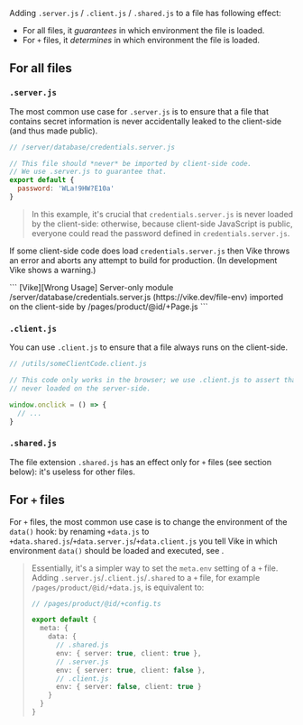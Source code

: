 
Adding `.server.js` / `.client.js` / `.shared.js` to a file has following effect:
 - For all files, it *guarantees* in which environment the file is loaded.
 - For <Link href="/config#files">`+` files</Link>, it *determines* in which environment the file is loaded.

## For all files

### `.server.js`

The most common use case for `.server.js` is to ensure that a file that contains secret information is never accidentally leaked to the client-side (and thus made public).

```js
// /server/database/credentials.server.js

// This file should *never* be imported by client-side code.
// We use .server.js to guarantee that.
export default {
  password: 'WLa!9HW?E10a'
}
```

> In this example, it's crucial that `credentials.server.js` is never loaded by the client-side: otherwise, because client-side JavaScript is public, everyone could read the password defined in `credentials.server.js`.

If some client-side code does load `credentials.server.js` then Vike throws an error and aborts any attempt to build for production. (In development Vike shows a warning.)

<CodeBlockTransformer lineBreak="white-space">
```
[Vike][Wrong Usage] Server-only module /server/database/credentials.server.js (https://vike.dev/file-env) imported on the client-side by /pages/product/@id/+Page.js
```
</CodeBlockTransformer>


### `.client.js`

You can use `.client.js` to ensure that a file always runs on the client-side.

```js
// /utils/someClientCode.client.js

// This code only works in the browser; we use .client.js to assert that this file is
// never loaded on the server-side.

window.onclick = () => {
  // ...
}
```

### `.shared.js`

The file extension `.shared.js` has an effect only for `+` files (see section below): it's useless for other files.


## For `+` files

For <Link href="/config#files">`+` files</Link>, the most common use case is to change the environment of the <Link href="/data">`data()` hook</Link>: by renaming `+data.js` to `+data.shared.js`/`+data.server.js`/`+data.client.js` you tell Vike in which environment `data()` should be loaded and executed, see <Link href="/data#environment" />.

> Essentially, it's a simpler way to set the <Link href="/meta#example-modify-data-env">`meta.env` setting</Link> of a `+` file.
> Adding `.server.js`/`.client.js`/`.shared` to a `+` file, for example `/pages/product/@id/+data.js`, is equivalent to:
>
> ```ts
> // /pages/product/@id/+config.ts
>
> export default {
>   meta: {
>     data: {
>       // .shared.js
>       env: { server: true, client: true },
>       // .server.js
>       env: { server: true, client: false },
>       // .client.js
>       env: { server: false, client: true }
>     }
>   }
> }
> ```
